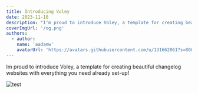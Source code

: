 ```yaml
---
title: Introducing Voley
date: 2023-11-10
description: "I'm proud to introduce Voley, a template for creating beautiful changelog websites with everything you need already set-up!"
coverImgUrl: '/og.png'
authors:
  - author:
    name: 'aadamw'
    avatarUrl: 'https://avatars.githubusercontent.com/u/131662061?s=80&u=3991cf78f98ead44e9769ba67e59f6ad4052231d&v=4'
---
```


Im proud to introduce Voley, a template for creating beautiful changelog websites with everything you need already set-up!

<Image src="/og.png" alt="test" />
